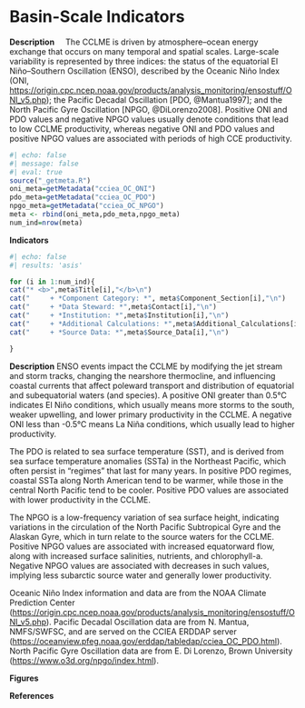 
# Basin-Scale Indicators

**Description**     The CCLME is driven by atmosphere–ocean energy exchange that occurs on many temporal and spatial scales. Large-scale variability is represented by three indices: the status of the equatorial El Niño–Southern Oscillation (ENSO), described by the Oceanic Niño Index (ONI, <https://origin.cpc.ncep.noaa.gov/products/analysis_monitoring/ensostuff/ONI_v5.php>); the Pacific Decadal Oscillation [PDO, @Mantua1997]; and the North Pacific Gyre Oscillation [NPGO, @DiLorenzo2008]. Positive ONI and PDO values and negative NPGO values usually denote conditions that lead to low CCLME productivity, whereas negative ONI and PDO values and positive NPGO values are associated with periods of high CCE productivity.
```r
#| echo: false
#| message: false
#| eval: true
source("_getmeta.R")
oni_meta=getMetadata("cciea_OC_ONI")
pdo_meta=getMetadata("cciea_OC_PDO")
npgo_meta=getMetadata("cciea_OC_NPGO")
meta <- rbind(oni_meta,pdo_meta,npgo_meta)
num_ind=nrow(meta)
```

**Indicators**

```r
#| echo: false
#| results: 'asis'

for (i in 1:num_ind){
cat("* <b>",meta$Title[i],"</b>\n")
cat("     + *Component Category: *", meta$Component_Section[i],"\n")
cat("     + *Data Steward: *",meta$Contact[i],"\n")
cat("     + *Institution: *",meta$Institution[i],"\n")
cat("     + *Additional Calculations: *",meta$Additional_Calculations[i],"\n")
cat("     + *Source Data: *",meta$Source_Data[i],"\n")

}
```

**Description** ENSO events impact the CCLME by modifying the jet stream and storm tracks, changing the nearshore thermocline, and influencing coastal currents that affect poleward transport and distribution of equatorial and subequatorial waters (and species). A positive ONI greater than 0.5°C indicates El Niño conditions, which usually means more storms to the south, weaker upwelling, and lower primary productivity in the CCLME. A negative ONI less than -0.5°C means La Niña conditions, which usually lead to higher productivity.

The PDO is related to sea surface temperature (SST), and is derived from sea surface temperature anomalies (SSTa) in the Northeast Pacific, which often persist in “regimes” that last for many years. In positive PDO regimes, coastal SSTa along North American tend to be warmer, while those in the central North Pacific tend to be cooler. Positive PDO values are associated with lower productivity in the CCLME.

The NPGO is a low-frequency variation of sea surface height, indicating variations in the circulation of the North Pacific Subtropical Gyre and the Alaskan Gyre, which in turn relate to the source waters for the CCLME. Positive NPGO values are associated with increased equatorward flow, along with increased surface salinities, nutrients, and chlorophyll-a. Negative NPGO values are associated with decreases in such values, implying less subarctic source water and generally lower productivity.

Oceanic Niño Index information and data are from the NOAA Climate Prediction Center (<https://origin.cpc.ncep.noaa.gov/products/analysis_monitoring/ensostuff/ONI_v5.php>). Pacific Decadal Oscillation data are from N. Mantua, NMFS/SWFSC, and are served on the CCIEA ERDDAP server (<https://oceanview.pfeg.noaa.gov/erddap/tabledap/cciea_OC_PDO.html>). North Pacific Gyre Oscillation data are from E. Di Lorenzo, Brown University (<https://www.o3d.org/npgo/index.html>).

**Figures**

**References**
